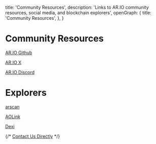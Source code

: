   title: 'Community Resources',
  description:
    'Links to AR.IO community resources, social media, and blockchain explorers',
  openGraph: {
    title: 'Community Resources',
  },
}


# Community Resources

[AR.IO Github](https://github.com/ar-io)

[AR.IO X](https://x.com/ar_io_network)

[AR.IO Discord](https://discord.gg/7zUPfN4D6g)

# Explorers

[arscan](https://arscan.io/)

[AOLink](https://ao.link)

[Dexi](https://dexi.arweave.net/)

{/* [Contact Us Directly](mailto:info@ar.io) */}
